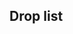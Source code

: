 ==Drop list==
{{Section}}
{{Map/Drops
|regular = true
|no_legend = true
|filter_button = true
|nodes = B, C, D, E, F, J
|boss = J
|Abukuma:J/{S:1.88%}
|Akebono:B/{S:0.82%}, C/{S:0.79%}, D/{S:1.32%}, E/{S:1.08%  A:0.77%}, F/{S:1.08%  A:0.71%}, J/{B:2.39%}
|Aoba:E/{S:1.03%  A:0.55%}, F/{S:0.99%  A:0.40%}, J/{S:0.48%  A:3.59%  B:3.07%}
|Arare:J/{B:2.13%}
|Arashio:J/{B:1.96%}
|Asashio:J/{B:1.45%}
|Ashigara:E/{S:1.10%  A:0.68%}, F/{S:1.05%  A:0.52%}, J/{A:1.77%  B:2.39%}
|Atago:E/{S:1.13%}, F/{S:1.09%}, J/{S:3.70%  A:3.81%}
|Chikuma:E/{S:1.06%}, F/{S:0.83%}, J/{S:3.73%  A:3.31%}
|Choukai:D/{S:0.73%}, E/{S:1.08%  A:0.77%}, F/{S:1.18%  A:0.56%}, J/{A:1.93%  B:1.79%}
|Fumizuki:B/{S:0.98%}, C/{S:0.72%}, D/{S:1.90%}, E/{S:1.12%  A:0.83%}, F/{S:1.22%  A:0.76%}
|Furutaka:E/{S:1.03%  A:0.40%}, F/{S:1.24%}, J/{S:0.90%  A:3.76%  B:2.90%}
|Haguro:E/{S:1.21%  A:0.84%}, F/{S:1.10%  A:0.51%}, J/{A:2.01%  B:1.37%}
|Haruna:E/{S:1.16%}, F/{S:0.62%}, J/{S:1.79%  A:1.68%}
|Harusame:J/{S:3.58%}
|Hatsuharu:J/{B:1.96%}
|Hatsushimo:J/{B:1.02%}
|Hiei:E/{S:1.08%}, F/{S:0.72%}, J/{S:1.92%  A:1.62%}
|Hiyou:J/{S:3.93%  A:3.88%}
|Hyuuga:E/{S:1.02%}, F/{S:1.10%}, J/{S:3.93%  A:1.83%}
|I-168:J/{S:1.83%}
|I-19:E/{S:1.89%}, F/{S:1.34%}, J/{S:2.58%}
|I-58:J/{S:1.78%}
|Ise:E/{S:1.06%}, F/{S:1.01%}, J/{S:3.85%  A:1.78%}
|Isuzu:D/{S:0.44%}, E/{S:1.08%  A:0.81%}, F/{S:1.17%  A:0.80%}, J/{A:2.08%  B:2.05%}
|Jintsuu:D/{S:1.10%}, E/{S:1.07%  A:0.77%}, F/{S:1.11%  A:0.79%}, J/{A:0.56%  B:1.71%}
|Junyou:J/{S:3.78%  A:3.60%}
|Kagerou:J/{A:0.25%  B:3.84%}
|Kako:E/{S:2.23%  A:0.96%}, F/{S:2.11%  A:0.46%}, J/{S:0.49%  A:5.85%  B:5.55%}
|Kasumi:J/{B:1.45%}
|Katori:E/{S:0.26%}, J/{S:0.24%}
|Kikuzuki:B/{S:0.66%}, C/{S:0.72%}, D/{S:0.81%}, E/{S:0.67%  A:0.79%}, F/{S:1.22%  A:0.87%}
|Kinugasa:E/{S:1.87%}, F/{S:1.28%}, J/{S:1.80%  A:1.67%}
|Kirishima:E/{S:1.09%}, F/{S:0.69%}, J/{S:1.93%  A:1.58%}
|Kisaragi:B/{S:1.64%}, C/{S:0.95%}, D/{S:1.02%}, E/{S:1.10%  A:0.72%}, F/{S:1.16%  A:0.90%}
|Kiso:E/{S:1.11%  A:0.85%}, F/{S:1.19%  A:0.53%}, J/{A:1.81%  B:1.28%}
|Kitakami:E/{S:1.10%}, F/{S:1.08%}, J/{S:1.74%  A:1.88%}
|Kongou:E/{S:1.09%}, F/{S:0.68%}, J/{S:1.91%  A:1.30%}
|Kuma:E/{S:1.09%  A:0.84%}, F/{S:1.23%  A:0.42%}, J/{S:1.82%  A:3.63%  B:1.71%}
|Kumano:J/{S:1.85%}
|Kuroshio:J/{B:4.01%}
|Maya:D/{S:0.66%}, E/{S:1.14%  A:0.97%}, F/{S:1.05%  A:0.49%}, J/{A:1.82%  B:2.13%}
|Michishio:J/{B:1.62%}
|Mikazuki:B/{S:1.15%}, C/{S:0.76%}, D/{S:1.32%}, E/{S:0.66%  A:0.68%}, F/{S:1.24%  A:0.90%}
|Mochizuki:B/{S:1.31%}, C/{S:0.98%}, D/{S:1.54%}, E/{S:0.67%  A:0.81%}, F/{S:0.33%  A:0.88%}
|Mogami:E/{S:1.06%}, F/{S:1.30%}, J/{S:3.59%  A:3.76%}
|Murasame:J/{B:4.27%}
|Mutsuki:B/{S:0.49%}, C/{S:0.72%}, D/{S:0.88%}, E/{S:1.04%  A:0.72%}, F/{S:1.19%  A:0.81%}
|Myoukou:E/{S:1.07%}, F/{S:1.24%}, J/{S:3.69%  A:3.38%}
|Nachi:E/{S:1.15%  A:0.73%}, F/{S:1.17%  A:0.48%}, J/{S:0.38%  A:1.82%  B:1.37%}
|Nagara:D/{S:0.58%}, E/{S:1.09%  A:0.80%}, F/{S:1.08%  A:0.71%}, J/{S:1.87%  A:3.72%  B:1.79%}
|Nagatsuki:B/{S:1.15%}, C/{S:0.59%}, D/{S:1.83%}, E/{S:1.11%  A:0.86%}, F/{S:1.17%  A:0.78%}
|Naka:C/{S:0.30%}, D/{S:1.32%}, E/{S:1.09%  A:0.66%}, F/{S:1.14%  A:0.85%}, J/{A:0.23%  B:1.62%}
|Natori:D/{S:1.24%}, E/{S:1.05%  A:0.85%}, F/{S:1.16%  A:0.83%}, J/{A:1.97%  B:2.13%}
|Nenohi:J/{B:1.28%}
|Noshiro:J/{S:3.16%}
|Oboro:B/{S:0.98%}, C/{S:0.66%}, D/{S:1.10%}, E/{S:1.04%  A:0.83%}, F/{S:1.15%  A:0.87%}, J/{B:1.45%}
|Ooi:E/{S:1.11%}, F/{S:0.97%}
|Ooshio:J/{B:2.31%}
|Ryuujou:J/{S:3.49%  A:3.94%}
|Satsuki:B/{S:1.31%}, C/{S:0.83%}, D/{S:1.10%}, E/{S:1.12%  A:0.85%}, F/{S:1.30%  A:0.90%}
|Sazanami:B/{S:0.98%}, C/{S:0.79%}, D/{S:0.88%}, E/{S:1.18%  A:0.74%}, F/{S:1.00%  A:0.78%}, J/{B:2.31%}
|Sendai:D/{S:1.24%}, E/{S:1.04%  A:0.63%}, F/{S:1.03%  A:0.80%}, J/{S:2.01%  A:3.68%  B:2.39%}
|Shigure:J/{B:2.73%}
|Shiranui:J/{A:0.30%  B:3.25%}
|Shiratsuyu:J/{B:3.25%}
|Shouhou:J/{S:3.89%  A:1.76%}
|Shoukaku:J/{S:4.09%}
|Suzuya:J/{S:1.87%}
|Takao:E/{S:1.09%}, F/{S:1.20%}, J/{S:3.89%  A:3.59%}
|Tama:E/{S:1.12%  A:0.94%}, F/{S:1.02%  A:0.55%}, J/{A:1.83%  B:1.88%}
|Tatsuta:B/{S:1.15%}, C/{S:0.70%}, D/{S:1.76%}, E/{S:1.10%  A:0.85%}, F/{S:0.98%  A:0.73%}
|Tenryuu:C/{S:0.38%}, D/{S:1.39%}, E/{S:1.03%  A:0.74%}, F/{S:1.08%  A:0.85%}
|Tone:E/{S:1.12%}, F/{S:0.64%}, J/{S:3.54%  A:3.63%}
|Unryuu:J/{S:0.74%}
|Ushio:B/{S:0.16%}, C/{S:0.85%}, D/{S:1.46%}, E/{S:1.11%  A:0.77%}, F/{S:0.89%  A:0.94%}, J/{B:1.88%}
|Wakaba:J/{B:2.22%}
|Yura:D/{S:1.24%}, E/{S:1.20%  A:0.64%}, F/{S:1.05%  A:0.80%}, J/{A:1.82%  B:2.31%}
|Yuubari:J/{S:1.75%}
|Yuudachi:J/{B:3.76%}
|Zuihou:J/{S:2.05%}
|Zuikaku:J/{S:1.80%}
}}
{{SectionEnd}}